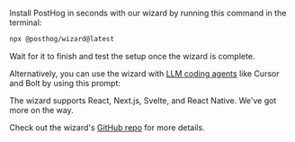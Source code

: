 

Install PostHog in seconds with our wizard by running this command in the terminal:

```bash
npx @posthog/wizard@latest
```

Wait for it to finish and test the setup once the wizard is complete.

Alternatively, you can use the wizard with [LLM coding agents](/blog/envoy-wizard-llm-agent) like Cursor and Bolt by using this prompt:

<AgentPrompt />

The wizard supports React, Next.js, Svelte, and React Native. We've got more on the way.

Check out the wizard's [GitHub repo](https://github.com/PostHog/wizard) for more details.

<DetailSetUpReverseProxy />

<DetailGroupProductsInOneProject />